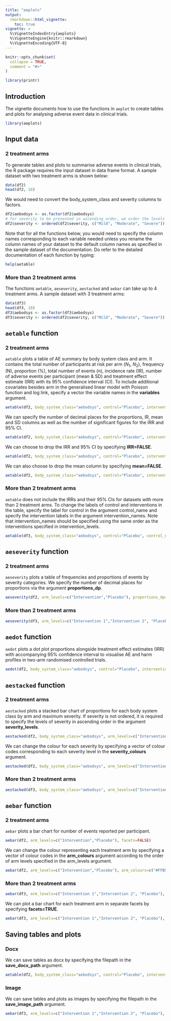 ```yaml
---
title: "aeplots"
output: 
  rmarkdown::html_vignette:
    toc: true
vignette: >
  %\VignetteIndexEntry{aeplots}
  %\VignetteEngine{knitr::rmarkdown}
  %\VignetteEncoding{UTF-8}
---
```


```r
knitr::opts_chunk$set(
  collapse = TRUE,
  comment = "#>"
)
```

```r
library(printr)
```

## Introduction
The vignette documents how to use the functions in `aeplot` to create tables and plots for analysing adverse event data in clinical trials.
```r
library(aeplots)
```

## Input data
### 2 treatment arms
To generate tables and plots to summarise adverse events in clinical trials, the R package requires the input dataset in data frame format. A sample dataset with two treatment arms is shown below:
```r
data(df2)
head(df2, 10)
```

We would need to convert the body_system_class and severity columns to factors.
```r
df2$aebodsys <- as.factor(df2$aebodsys)
# for severity to be presented in ascending order, we order the levels
df2$severity <- ordered(df2$severity, c("Mild", "Moderate", "Severe"))
```

Note that for all the functions below, you would need to specify the column names corresponding to each variable needed unless you rename the column names of your dataset to the default column names as specified in the sample dataset of the documentation. Do refer to the detailed documentation of each function by typing:
```r
help(aetable)
```


### More than 2 treatment arms
The functions `aetable`, `aeseverity`, `aestacked` and `aebar` can take up to 4 treatment arms. A sample dataset with 3 treatment arms:
```r
data(df3)
head(df3, 10)
df3$aebodsys <- as.factor(df3$aebodsys)
df3$severity <- ordered(df2$severity, c("Mild", "Moderate", "Severe"))
```

## `aetable` function
### 2 treatment arms
`aetable` plots a table of AE summary by body system class and arm. It contains the total number of participants at risk per arm ($N_{1}$, $N_{2}$), frequency (N), proportion (%), total number of events (n), incidence rate (IR), number of adverse events per participant (mean & SD) and treatment effect estimate (IRR) with its 95% confidence interval (CI). To include additional covariates besides arm in the generalised linear model with Poisson function and log link, specify a vector the variable names in the **variables** argument.
```r
aetable(df2, body_system_class="aebodsys", control="Placebo", intervention_levels=c("Intervention"), IRR=TRUE, variables = c("variable1", "variable2"))
```

We can specify the number of decimal places for the proportions, IR, mean and SD columns as well as the number of significant figures for the IRR and 95% CI.
```r
aetable(df2, body_system_class="aebodsys", control="Placebo", intervention_levels=c("Intervention"), IRR=TRUE, variables = c("variable1", "variable2"), proportions_dp=2, IR_dp=2, mean_dp=2, SD_dp=2, IRR_sf=4, CI_sf=4)
```

We can choose to drop the IRR and 95% CI by specifying **IRR=FALSE**.
```r
aetable(df2, body_system_class="aebodsys", control="Placebo", intervention_levels=c("Intervention"), IRR=FALSE)
```

We can also choose to drop the mean column by specifying **mean=FALSE**.
```r
aetable(df2, body_system_class="aebodsys", control="Placebo", intervention_levels=c("Intervention"), IRR=FALSE, mean=FALSE)
```

### More than 2 treatment arms
`aetable` does not include the IRRs and their 95% CIs for datasets with more than 2 treatment arms. To change the labels of control and interventions in the table, specify the label for control in the argument control_name and specify the intervention labels in the argument intervention_names. Note that intervention_names should be specified using the same order as the interventions specified in intervention_levels.
```r
aetable(df3, body_system_class="aebodsys", control="Placebo", control_name="No Drug", intervention_levels=c("Intervention 1", "Intervention 2"), intervention_names=c("Drug A", "Drug B"))
```

## `aeseverity` function
### 2 treatment arms
`aeseverity` plots a table of frequencies and proportions of events by severity categories. We specify the number of decimal places for proportions via the argument **proportions_dp**.
```r
aeseverity(df2, arm_levels=c("Intervention","Placebo"), proportions_dp=2)
```

### More than 2 treatment arms
```r
aeseverity(df3, arm_levels=c("Intervention 1","Intervention 2", "Placebo"), arm_names=c("Drug A","Drug B", "No Drug"))
```

## `aedot` function
`aedot` plots a dot plot proportions alongside treatment effect estimates (IRR) with accompanying 95% confidence interval to visualise AE and harm profiles in two-arm randomised controlled trials.
```r
aedot(df2, body_system_class="aebodsys", control="Placebo", intervention="Intervention")
```

## `aestacked` function
### 2 treatment arms
`aestacked` plots a stacked bar chart of proportions for each body system class by arm and maximum severity. If severity is not ordered, it is required to specify the levels of severity in ascending order in the argument **severity_levels**.
```r
aestacked(df2, body_system_class="aebodsys", arm_levels=c("Intervention","Placebo"), severity_levels=c("Mild", "Moderate", "Severe"))
```

We can change the colour for each severity by specifying a vector of colour codes corresponding to each severity level in the **severity_colours** argument. 
```r
aestacked(df2, body_system_class="aebodsys", arm_levels=c("Intervention","Placebo"), severity_levels=c("Mild", "Moderate", "Severe"), severity_colours=c("#D0EE11", "#48B5C4", "#115F9A"))
```

### More than 2 treatment arms
```r
aestacked(df3, body_system_class="aebodsys", arm_levels=c("Intervention 1","Intervention 2", "Placebo"), arm_names=c("Drug A","Drug B", "No Drug"), severity_levels=c("Mild", "Moderate", "Severe"))
```

## `aebar` function
### 2 treatment arms
`aebar` plots a bar chart for number of events reported per participant.
```r
aebar(df2, arm_levels=c("Intervention","Placebo"), facets=FALSE)
```

We can change the colour representing each treatment arm by specifying a vector of colour codes in the **arm_colours** argument according to the order of arm levels specified in the arm_levels argument.
```r
aebar(df2, arm_levels=c("Intervention","Placebo"), arm_colours=c("#FFB55A", "#B2E061"), facets=FALSE)
```

### More than 2 treatment arms
```r
aebar(df3, arm_levels=c("Intervention 1","Intervention 2", "Placebo"), arm_names=c("Drug A","Drug B", "No Drug"), facets=FALSE)
```

We can plot a bar chart for each treatment arm in separate facets by specifying **facets=TRUE**.
```r
aebar(df3, arm_levels=c("Intervention 1","Intervention 2", "Placebo"), arm_names=c("Drug A","Drug B", "No Drug"), facets=TRUE)
```

## Saving tables and plots
### Docx
We can save tables as docx by specifying the filepath in the **save_docx_path** argument.
```r
aetable(df2, body_system_class="aebodsys", control="Placebo", intervention_levels=c("Intervention"), IRR=TRUE, variables = c("variable1", "variable2"), save_docx_path="table.docx")
```

### Image
We can save tables and plots as images by specifying the filepath in the **save_image_path** argument.
```r
aebar(df3, arm_levels=c("Intervention 1","Intervention 2", "Placebo"), arm_names=c("Drug A","Drug B", "No Drug"), facets=TRUE, save_image_path="image.png")
```


